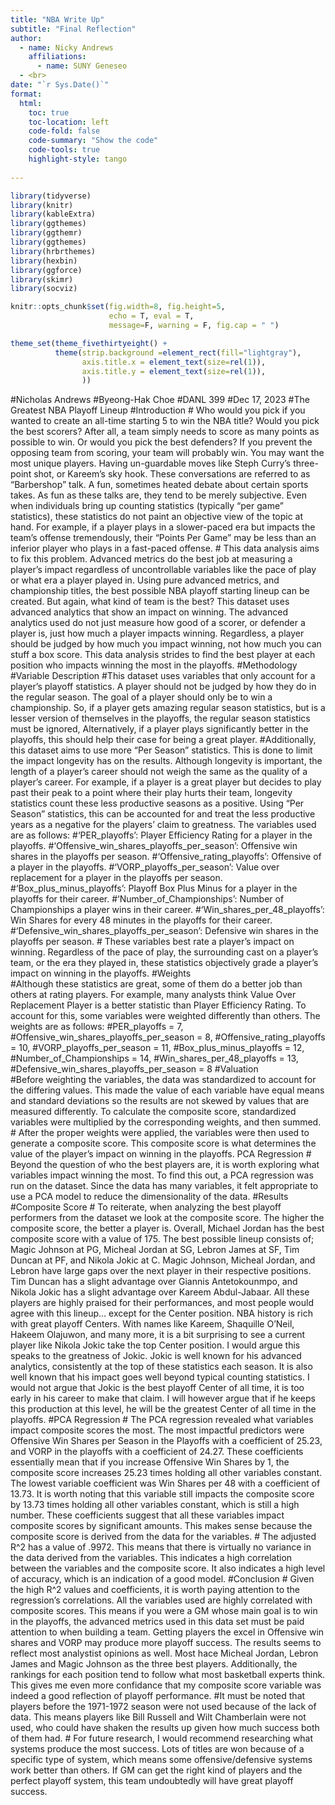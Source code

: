 ```yaml
---
title: "NBA Write Up"
subtitle: "Final Reflection" 
author:
  - name: Nicky Andrews
    affiliations:
      - name: SUNY Geneseo
  - <br>
date: "`r Sys.Date()`"
format: 
  html:
    toc: true
    toc-location: left
    code-fold: false
    code-summary: "Show the code"
    code-tools: true
    highlight-style: tango
    
---
```


```r
library(tidyverse)
library(knitr)
library(kableExtra)
library(ggthemes)
library(ggthemr)
library(ggthemes)
library(hrbrthemes)
library(hexbin)
library(ggforce)
library(skimr)
library(socviz)

knitr::opts_chunk$set(fig.width=8, fig.height=5,
                      echo = T, eval = T, 
                      message=F, warning = F, fig.cap = " ")  

theme_set(theme_fivethirtyeight() +
          theme(strip.background =element_rect(fill="lightgray"),
                axis.title.x = element_text(size=rel(1)),
                axis.title.y = element_text(size=rel(1)),
                ))
```

#Nicholas Andrews
#Byeong-Hak Choe
#DANL 399
#Dec 17, 2023
#The Greatest NBA Playoff Lineup
#Introduction
#	Who would you pick if you wanted to create an all-time starting 5 to win the NBA title? Would you pick the best scorers? After all, a team simply needs to score as many points as possible to win. Or would you pick the best defenders? If you prevent the opposing team from scoring, your team will probably win. You may want the most unique players. Having un-guardable moves like Steph Curry’s three-point shot, or Kareem’s sky hook. These conversations are referred to as “Barbershop” talk. A fun, sometimes heated debate about certain sports takes. As fun as these talks are, they tend to be merely subjective. Even when individuals bring up counting statistics (typically “per game” statistics), these statistics do not paint an objective view of the topic at hand. For example, if a player plays in a slower-paced era but impacts the team's offense tremendously, their “Points Per Game” may be less than an inferior player who plays in a fast-paced offense.
#	This data analysis aims to fix this problem. Advanced metrics do the best job at measuring a player's impact regardless of uncontrollable variables like the pace of play or what era a player played in. Using pure advanced metrics, and championship titles, the best possible NBA playoff starting lineup can be created. But again, what kind of team is the best? This dataset uses advanced analytics that show an impact on winning. The advanced analytics used do not just measure how good of a scorer, or defender a player is, just how much a player impacts winning. Regardless, a player should be judged by how much you impact winning, not how much you can stuff a box score. This data analysis strides to find the best player at each position who impacts winning the most in the playoffs. 
#Methodology
#Variable Description
#This dataset uses variables that only account for a player's playoff statistics. A player should not be judged by how they do in the regular season. The goal of a player should only be to win a championship. So, if a player gets amazing regular season statistics, but is a lesser version of themselves in the playoffs, the regular season statistics must be ignored, Alternatively, if a player plays significantly better in the playoffs, this should help their case for being a great player. 
#Additionally, this dataset aims to use more “Per Season” statistics. This is done to limit the impact longevity has on the results. Although longevity is important, the length of a player's career should not weigh the same as the quality of a player's career. For example, if a player is a great player but decides to play past their peak to a point where their play hurts their team, longevity statistics count these less productive seasons as a positive. Using “Per Season” statistics, this can be accounted for and treat the less productive years as a negative for the players' claim to greatness. The variables used are as follows:
#'PER_playoffs': Player Efficiency Rating for a player in the playoffs.
#'Offensive_win_shares_playoffs_per_season': Offensive win shares in the playoffs per season.
#'Offensive_rating_playoffs': Offensive of a player in the playoffs.
#'VORP_playoffs_per_season': Value over replacement for a player in the playoffs per season.
#'Box_plus_minus_playoffs': Playoff Box Plus Minus for a player in the playoffs for their career.
#'Number_of_Championships': Number of Championships a player wins in their career.
#'Win_shares_per_48_playoffs': Win Shares for every 48 minutes in the playoffs for their career.
#'Defensive_win_shares_playoffs_per_season': Defensive win shares in the playoffs per season.
#	These variables best rate a player's impact on winning. Regardless of the pace of play, the surrounding cast on a player's team, or the era they played in, these statistics objectively grade a player's impact on winning in the playoffs. 
#Weights	
#Although these statistics are great, some of them do a better job than others at rating players. For example, many analysts think Value Over Replacement Player is a better statistic than Player Efficiency Rating. To account for this, some variables were weighted differently than others. The weights are as follows:
#PER_playoffs = 7, 
#Offensive_win_shares_playoffs_per_season = 8, 
#Offensive_rating_playoffs = 10, 
#VORP_playoffs_per_season = 11, 
#Box_plus_minus_playoffs = 12, 
#Number_of_Championships = 14, 
#Win_shares_per_48_playoffs = 13, 
#Defensive_win_shares_playoffs_per_season = 8
#Valuation	
#Before weighting the variables, the data was standardized to account for the differing values. This made the value of each variable have equal means and standard deviations so the results are not skewed by values that are measured differently. To calculate the composite score, standardized variables were multiplied by the corresponding weights, and then summed. 
#	After the proper weights were applied, the variables were then used to generate a composite score. This composite score is what determines the value of the player's impact on winning in the playoffs. 
PCA Regression
#	Beyond the question of who the best players are, it is worth exploring what variables impact winning the most. To find this out, a PCA regression was run on the dataset. Since the data has many variables, it felt appropriate to use a PCA model to reduce the dimensionality of the data. 
#Results
#Composite Score 
#	To reiterate, when analyzing the best playoff performers from the dataset we look at the composite score. The higher the composite score, the better a player is. Overall, Michael Jordan has the best composite score with a value of 175. The best possible lineup consists of; Magic Johnson at PG, Micheal Jordan at SG, Lebron James at SF, Tim Duncan at PF, and Nikola Jokic at C. Magic Johnson, Micheal Jordan, and Lebron have large gaps over the next player in their respective positions. Tim Duncan has a slight advantage over Giannis Antetokounmpo, and Nikola Jokic has a slight advantage over Kareem Abdul-Jabaar. All these players are highly praised for their performances, and most people would agree with this lineup… except for the Center position. NBA history is rich with great playoff Centers. With names like Kareem, Shaquille O’Neil, Hakeem Olajuwon, and many more, it is a bit surprising to see a current player like Nikola Jokic take the top Center position. I would argue this speaks to the greatness of Jokic. Jokic is well known for his advanced analytics, consistently at the top of these statistics each season. It is also well known that his impact goes well beyond typical counting statistics. I would not argue that Jokic is the best playoff Center of all time, it is too early in his career to make that claim. I will however argue that if he keeps this production at this level, he will be the greatest Center of all time in the playoffs.
#PCA Regression
#	The PCA regression revealed what variables impact composite scores the most. The most impactful predictors were Offensive Win Shares per Season in the Playoffs with a coefficient of 25.23, and VORP in the playoffs with a coefficient of 24.27. These coefficients essentially mean that if you increase Offensive Win Shares by 1, the composite score increases 25.23 times holding all other variables constant. The lowest variable coefficient was Win Shares per 48 with a coefficient of 13.73. It is worth noting that this variable still impacts the composite score by 13.73 times holding all other variables constant, which is still a high number. These coefficients suggest that all these variables impact composite scores by significant amounts. This makes sense because the composite score is derived from the data for the variables. 
#	The adjusted R^2 has a value of .9972. This means that there is virtually no variance in the data derived from the variables. This indicates a high correlation between the variables and the composite score. It also indicates a high level of accuracy, which is an indication of a good model. 
#Conclusion
#	Given the high R^2 values and coefficients, it is worth paying attention to the regression’s correlations. All the variables used are highly correlated with composite scores. This means if you were a GM whose main goal is to win in the playoffs, the advanced metrics used in this data set must be paid attention to when building a team. Getting players the excel in Offensive win shares and VORP may produce more playoff success. The results seems to reflect most analystist opinions as well. Most hace Micheal Jordan, Lebron James and Magic Johnson as the three best players. Additionally, the rankings for each position tend to follow what most basketball experts think. This gives me even more confidance that my composite score variable was indeed a good reflection of playoff performance.
#It must be noted that players before the 1971-1972 season were not used because of the lack of data. This means players like Bill Russell and Wilt Chamberlain were not used, who could have shaken the results up given how much success both of them had. 
#	For future research, I would recommend researching what systems produce the most success. Lots of titles are won because of a specific type of system, which means some offensive/defensive systems work better than others. If GM can get the right kind of players and the perfect playoff system, this team undoubtedly will have great playoff success.








